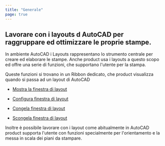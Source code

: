 ```yaml
---
title: "Generale"
page: true
---
```

## Lavorare con i layouts d <Placeholder>AutoCAD</Placeholder>  per raggruppare ed ottimizzare le proprie stampe.
In ambiente  <Placeholder>AutoCAD</Placeholder>  i  <Italic> Layouts </Italic>  rappresentano lo strumento centrale per creare ed elaborare le stampe.
Anche  <Placeholder>product</Placeholder> usa i layouts a questo scopo ed offre una serie di funzioni, che supportano l&#39;utente per la stampa.

<Success>
Queste funzioni si trovano in un  <Italic> Ribbon </Italic>  dedicato, che  <Placeholder>product</Placeholder> visualizza quando si passa ad un layout di  <Placeholder>AutoCAD</Placeholder> 
</Success>



- [Mostra la finestra di layout](../layouts/druckbereich_anzeigen)

- [Configura finestra di layout](../layouts/druckbereich_einrichten)

- [Congela finestra di layout](../layouts/druckbereich_einfrieren)

- [Scongela finestra di layout](../layouts/druckbereich_auftauen)




<Warning>
Inoltre &#232; possibile lavorare con i layout come abitualmente in  <Placeholder>AutoCAD</Placeholder>   <Placeholder>product</Placeholder> supporta l&#39;utente con funzioni specialmente per l&#39;orientamento e la messa in scala dei piani da stampare.
</Warning>
